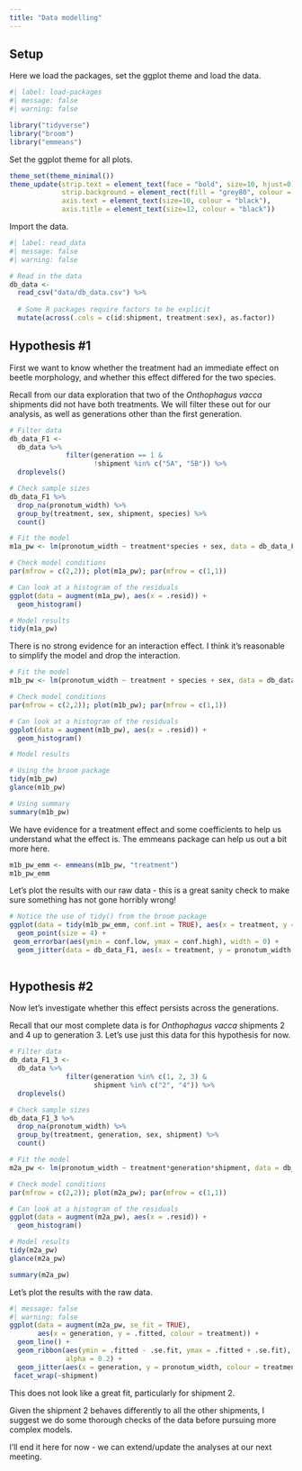 ```yaml
---
title: "Data modelling"
---
```


## Setup

Here we load the packages, set the ggplot theme and load the data.

```r
#| label: load-packages
#| message: false
#| warning: false

library("tidyverse")
library("broom")
library("emmeans")

```

Set the ggplot theme for all plots.

```r

theme_set(theme_minimal())
theme_update(strip.text = element_text(face = "bold", size=10, hjust=0), 
             strip.background = element_rect(fill = "grey80", colour = NA),
             axis.text = element_text(size=10, colour = "black"),
             axis.title = element_text(size=12, colour = "black"))


```

Import the data.

```r
#| label: read_data
#| message: false
#| warning: false

# Read in the data
db_data <- 
  read_csv("data/db_data.csv") %>%
  
  # Some R packages require factors to be explicit
  mutate(across(.cols = c(id:shipment, treatment:sex), as.factor))

```

## Hypothesis #1

First we want to know whether the treatment had an immediate effect on beetle morphology, and whether this effect differed for the two species.

Recall from our data exploration that two of the *Onthophagus vacca* shipments did not have both treatments. We will filter these out for our analysis, as well as generations other than the first generation.

```r

# Filter data
db_data_F1 <-
  db_data %>%
              filter(generation == 1 &
                     !shipment %in% c("5A", "5B")) %>%
  droplevels()

# Check sample sizes
db_data_F1 %>%
  drop_na(pronotum_width) %>%
  group_by(treatment, sex, shipment, species) %>%
  count()

# Fit the model
m1a_pw <- lm(pronotum_width ~ treatment*species + sex, data = db_data_F1)

# Check model conditions
par(mfrow = c(2,2)); plot(m1a_pw); par(mfrow = c(1,1))

# Can look at a histogram of the residuals
ggplot(data = augment(m1a_pw), aes(x = .resid)) +
  geom_histogram()

# Model results
tidy(m1a_pw)
```

There is no strong evidence for an interaction effect. I think it's reasonable to simplify the model and drop the interaction.

```r
# Fit the model
m1b_pw <- lm(pronotum_width ~ treatment + species + sex, data = db_data_F1)

# Check model conditions
par(mfrow = c(2,2)); plot(m1b_pw); par(mfrow = c(1,1))

# Can look at a histogram of the residuals
ggplot(data = augment(m1b_pw), aes(x = .resid)) +
  geom_histogram()

# Model results

# Using the broom package
tidy(m1b_pw)
glance(m1b_pw)

# Using summary
summary(m1b_pw)
```

We have evidence for a treatment effect and some coefficients to help us understand what the effect is. The emmeans package can help us out a bit more here.

```r
m1b_pw_emm <- emmeans(m1b_pw, "treatment")
m1b_pw_emm

```

Let's plot the results with our raw data - this is a great sanity check to make sure something has not gone horribly wrong!

```r

# Notice the use of tidy() from the broom package
ggplot(data = tidy(m1b_pw_emm, conf.int = TRUE), aes(x = treatment, y = estimate, colour = treatment, shape = treatment)) +
  geom_point(size = 4) +
 geom_errorbar(aes(ymin = conf.low, ymax = conf.high), width = 0) + 
  geom_jitter(data = db_data_F1, aes(x = treatment, y = pronotum_width, colour = treatment), alpha = 0.2)
  

```

## Hypothesis #2

Now let's investigate whether this effect persists across the generations.

Recall that our most complete data is for *Onthophagus vacca* shipments 2 and 4 up to generation 3. Let's use just this data for this hypothesis for now.

```r

# Filter data
db_data_F1_3 <-
  db_data %>%
              filter(generation %in% c(1, 2, 3) &
                     shipment %in% c("2", "4")) %>%
  droplevels()

# Check sample sizes
db_data_F1_3 %>%
  drop_na(pronotum_width) %>%
  group_by(treatment, generation, sex, shipment) %>%
  count() 

# Fit the model
m2a_pw <- lm(pronotum_width ~ treatment*generation*shipment, data = db_data_F1_3)

# Check model conditions
par(mfrow = c(2,2)); plot(m2a_pw); par(mfrow = c(1,1))

# Can look at a histogram of the residuals
ggplot(data = augment(m2a_pw), aes(x = .resid)) +
  geom_histogram()

# Model results
tidy(m2a_pw)
glance(m2a_pw)

summary(m2a_pw)


```

Let's plot the results with the raw data.

```r
#| message: false
#| warning: false
ggplot(data = augment(m2a_pw, se_fit = TRUE), 
       aes(x = generation, y = .fitted, colour = treatment)) +
  geom_line() +
  geom_ribbon(aes(ymin = .fitted - .se.fit, ymax = .fitted + .se.fit), 
              alpha = 0.2) +
  geom_jitter(aes(x = generation, y = pronotum_width, colour = treatment), alpha = 0.2) +
 facet_wrap(~shipment)
```

This does not look like a great fit, particularly for shipment 2.

Given the shipment 2 behaves differently to all the other shipments, I suggest we do some thorough checks of the data before pursuing more complex models.

I'll end it here for now - we can extend/update the analyses at our next meeting.
